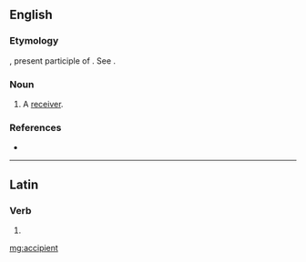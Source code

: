==English==

===Etymology===
{{etyl|la|en}} {{lena}} {{term|accipiens|lang=la}}, present participle of {{term|accipere|lang=la}}. See {{term|accept|lang=en}}.

===Noun===
{{en-noun}}

# {{context|obsolete term|lang=en}} A [[receiver]].
#: {{rfquotek|Bailey}}

===References===
* {{R:Webster 1913}}

----

==Latin==

===Verb===
{{la-verb-form|accipient}}

# {{conjugation of|accipiō||3|p|fut|act|ind|lang=la}}

[[mg:accipient]]